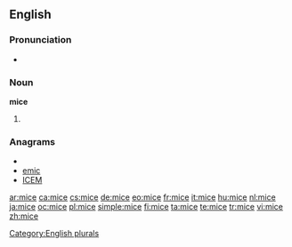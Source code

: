 ==English==

===Pronunciation===
*{{rhymes|aɪs}}

===Noun===
'''mice'''

# {{irregular plural of|[[mouse]]}}

===Anagrams===
* {{alphagram|ceim}}
* [[emic#English|emic]]
* [[ICEM#English|ICEM]]

[[Category:English plurals]]

[[ar:mice]]
[[ca:mice]]
[[cs:mice]]
[[de:mice]]
[[eo:mice]]
[[fr:mice]]
[[it:mice]]
[[hu:mice]]
[[nl:mice]]
[[ja:mice]]
[[oc:mice]]
[[pl:mice]]
[[simple:mice]]
[[fi:mice]]
[[ta:mice]]
[[te:mice]]
[[tr:mice]]
[[vi:mice]]
[[zh:mice]]